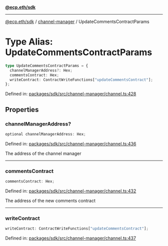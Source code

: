 [**@ecp.eth/sdk**](../../index.mdx)

***

[@ecp.eth/sdk](/sdk-reference/index.mdx) / [channel-manager](/sdk-reference/channel-manager/index.mdx) / UpdateCommentsContractParams

# Type Alias: UpdateCommentsContractParams

```ts
type UpdateCommentsContractParams = {
  channelManagerAddress?: Hex;
  commentsContract: Hex;
  writeContract: ContractWriteFunctions["updateCommentsContract"];
};
```

Defined in: [packages/sdk/src/channel-manager/channel.ts:428](https://github.com/ecp-eth/comments-monorepo/blob/main/packages/sdk/src/channel-manager/channel.ts#L428)

## Properties

### channelManagerAddress?

```ts
optional channelManagerAddress: Hex;
```

Defined in: [packages/sdk/src/channel-manager/channel.ts:436](https://github.com/ecp-eth/comments-monorepo/blob/main/packages/sdk/src/channel-manager/channel.ts#L436)

The address of the channel manager

***

### commentsContract

```ts
commentsContract: Hex;
```

Defined in: [packages/sdk/src/channel-manager/channel.ts:432](https://github.com/ecp-eth/comments-monorepo/blob/main/packages/sdk/src/channel-manager/channel.ts#L432)

The address of the new comments contract

***

### writeContract

```ts
writeContract: ContractWriteFunctions["updateCommentsContract"];
```

Defined in: [packages/sdk/src/channel-manager/channel.ts:437](https://github.com/ecp-eth/comments-monorepo/blob/main/packages/sdk/src/channel-manager/channel.ts#L437)
